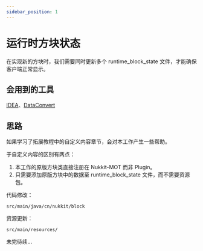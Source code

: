 ```yaml
---
sidebar_position: 1
---
```


# 运行时方块状态

在实现新的方块时，我们需要同时更新多个 runtime_block_state 文件，才能确保客户端正常显示。

## 会用到的工具

[IDEA](../tutorial-basics/frist_java_plugin#idea)、[DataConvert](https://github.com/MemoriesOfTime/DataConvert)

## 思路

如果学习了拓展教程中的自定义内容章节，会对本工作产生一些帮助。

于自定义内容的区别有两点：

1. 本工作的原版方块类直接注册在 Nukkit-MOT 而非 Plugin。
2. 只需要添加原版方块中的数据至 runtime_block_state 文件，而不需要资源包。

代码修改：

```
src/main/java/cn/nukkit/block
```

资源更新：

```
src/main/resources/
```

未完待续...